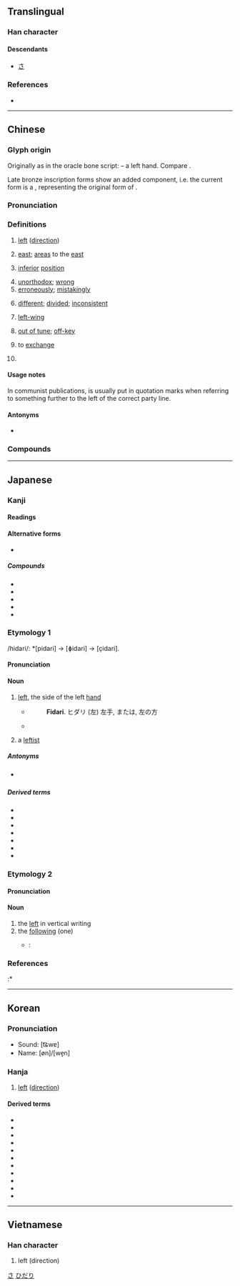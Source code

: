 {{character info/new}}
==Translingual==
{{stroke order|strokes=5}}

===Han character===
{{Han char|rn=48|rad=工|as=02|sn=5|four=40011|canj=KM|ids=⿸𠂇工}}

====Descendants====
* [[さ]]

===References===
* {{Han ref|kx=0325.080|dkj=08720|dj=0626.070|hdz=10411.050|uh=5DE6|ud=24038|bh=A5AA|bd=42410}}

[[Category:Han characters from which hiragana were derived|さ]]

----

==Chinese==
{{zh-forms}}

===Glyph origin===
{{Han etym}}
Originally as {{zh-l|*𠂇}} in the oracle bone script: {{liushu|p}} – a left hand. Compare {{zh-l|*又|right hand}}.

Late bronze inscription forms show an added {{zh-l|*工|work; to assist?}} component, i.e. the current form is a {{Han compound|𠂇|工|ls=psc|c1=p|c2=s|nocap=1}}, representing the original form of {{och-l|佐|to assist}}.

===Pronunciation===
{{zh-pron
|m=zuǒ
|m-s=zo3
|dg=зуә2
|c=zo2
|c-t=
|g=
|h=pfs=chó
|j=
|mb=cǒ̤
|md=cō̤
|mn=chó/qz:chó͘
|mn_note=Quanzhou: chó - vernacular; chó͘ - literary
|mn-t=
|w=2tsu
|x=
|mc=y
|oc=y
|ma=y
|cat=n,a,adv,pn,m:v
}}

===Definitions===
{{zh-hanzi}}

# [[left]] ([[direction]])
#: {{zh-x|左手|left hand}}
# [[east]]; [[area]]s to the [[east]]
# {{lb|zh|historical}} [[inferior]] [[position]]
# [[unorthodox]]; [[wrong]]
# [[erroneously]]; [[mistakingly]]
#: {{zh-x|你 想 左 了。|You are mistaken.}}
# [[different]]; [[divided]]; [[inconsistent]]
# {{lb|zh|political}} [[left-wing]]
# {{lb|zh|Sichuan|of singing}} [[out of tune]]; [[off-key]]
# {{lb|zh|Southwestern Mandarin|including|Sichuan}} to [[exchange]]
# {{surname|zh}}

====Usage notes====
In communist publications, {{zh-l|*左}} is usually put in quotation marks when referring to something further to the left of the correct party line.

====Antonyms====
* {{zh-l|右|right}}

===Compounds===
{{zh-der|左榜右臂|左邊|左不過|左側|左道旁門|左顧右盼|左近|左鄰右舍|左輪|左面|左派|左撇子|左傾|左手|左首|左舷|左翼|左右|左……右……|左右逢源|左右開弓|左右手|左右為難|左證|左支右絀|如持左券|左顧|反左書|左轉|弄左性|左來右去|左挈右提|左乙|左思右想|左纛|左降|左右袒|左氏春秋|左支右吾|左擁右抱|左衽|如左右手|左史|左湊|左提右挈|左計|左列|左券|不左不右|左行|左性|左鎮人|左遷|左遮右攩|左輔右弼|左衝右突|左縈右拂|左皮氣|左猜|左營|左江|左書|左拾遺|左心室|左徒|左師|左宜右有|左契|左圖右史|左右翼|左右夾攻|左傳|左使|左道|左右支絀|左袒|左右兩難|可操左券|左學|左方|左右前後|左丘|左嗓子|左丞|左券在握|左賢王|左獄|持左券|操左券|淮左|旁門左道|披髮左衽|所謀輒左|穩操左券|相左|江左夷吾|男左女右|牛心左性|江左|閭左|羊左之誼|虛左以待|被髮左衽|虛左|驗左|鄰左|道左|證左|左溪寺|左嵐}}

{{zh-cat|Beginning}}

----

==Japanese==

===Kanji===
{{ja-kanji|grade=1|rs=工02}}

====Readings====
{{ja-readings
|goon=さ
|kanon=さ
|kun=ひだり-
}}

====Alternative forms====
* {{ja-l|㔫}}

=====Compounds=====
* {{ja-r|左%遷|さ%せん}}
* {{ja-r|左%官|さ%かん}}
* {{ja-r|左%派|さ%は}}
* {{ja-r|左%右|さ%ゆう}}
* {{ja-r|左%翼|さ%よく}}

===Etymology 1===
{{ja-kanjitab|ひだり|yomi=k}}
/hidari/: *[pidari] → [ɸidari] → [çidari].

====Pronunciation====
{{ja-pron|yomi=k|ひだり|acc=0|acc_ref=DJR,NHK}}

====Noun====
{{ja-noun|ひだり}}

# {{lb|ja|direction|sort=ひだり}} [[left]], the side of the left [[hand]]
#* {{RQ:Nippo Jisho|229}}
#*: '''Fidari'''. ヒダリ (左) 左手, または, 左の方
#* {{quote-book|ja||date=Aug 10 1999||{{lang|ja|幻の召喚神}}|trans-title=Phantom God|chapter={{ruby|{{lang|ja|[封](ふう)[印](いん)されし[者](もの)の[左](ひだり)[腕](うで)}}}}|trans-chapter=Left Arm of the Sealed One|publisher={{w|Konami}}||}}
#*: {{ja-usex|封%印された'''左'''%腕。封%印を解くと、無%限の力を得られる。|^ふう%いんされた '''ひだり'''%うで。^ふう%いん を とく と、む%げん の ちから を えられる。|A sealed '''left''' arm. Whosoever breaks the seal shall earn infinite power.}}
# {{lb|ja|politics|sort=ひだり}} a [[leftist]]

=====Antonyms=====
* {{s|left}} {{ja-r|右|みぎ|right}}

=====Derived terms=====
* {{ja-r|左%側|ひだり%がわ}}
* {{ja-r|左%利き|ひだり%きき}}
* {{ja-r|左%手|ひだり%て}}
* {{ja-r|左%巻き|ひだり%まき}}
* {{ja-r|左%上|ひだり%うえ}}
* {{ja-r|左%下|ひだり%した}}
* {{ja-r|右%左|みぎ%ひだり}}

===Etymology 2===
{{ja-kanjitab|さ|yomi=o}}
{{der|ja|ltc|左|sort=さ}}

====Pronunciation====
{{ja-pron|yomi=o|さ|acc=1|acc_ref=DJR,NHK}}

====Noun====
{{ja-noun|さ}}

# the [[left]] in vertical writing
# the [[following]] (one)
#* {{RQ:I am a cat}}:
#*: {{ja-usex|吾輩はまず彼がどのくらい無学であるかを試してみようと思って'''左'''の問答をして見た。|わがはい は まず かれ が どの くらい むがく で ある か を ためして みよう と おもって '''さ''' の もんどう を して みた。|To judge just how uneducated he was, I posed the following question.}}

===References===
<references/>
:* {{R:Nippo Jisho}}

[[Category:Japanese basic words|ひだり]]

----

==Korean==

===Pronunciation===
* Sound: [t͡ɕwɐ]
* Name: [øn]/[we̞n]

===Hanja===
{{ko-hanja|hangeul=좌|eumhun=왼}}

# [[left]] ([[direction]])

====Derived terms====
* {{ko-l|좌수사|左水使}}
* {{ko-l|좌승지|左承旨}}
* {{ko-l|좌우|左右}}
* {{ko-l|좌우지간|左右之間}}
* {{ko-l|좌익|左翼}}
* {{ko-l|좌익수|左翼手}}
* {{ko-l|좌의정|左議政}}
* {{ko-l|좌지우지|左之右之}}
* {{ko-l|좌천|左遷}}
* {{ko-l|좌측|左側}}
* {{ko-l|좌향좌|左向左}}

----

==Vietnamese==

===Han character===
{{vi-hantu|[[tả]], [[tá]]|rs=工02}}

# left (direction)